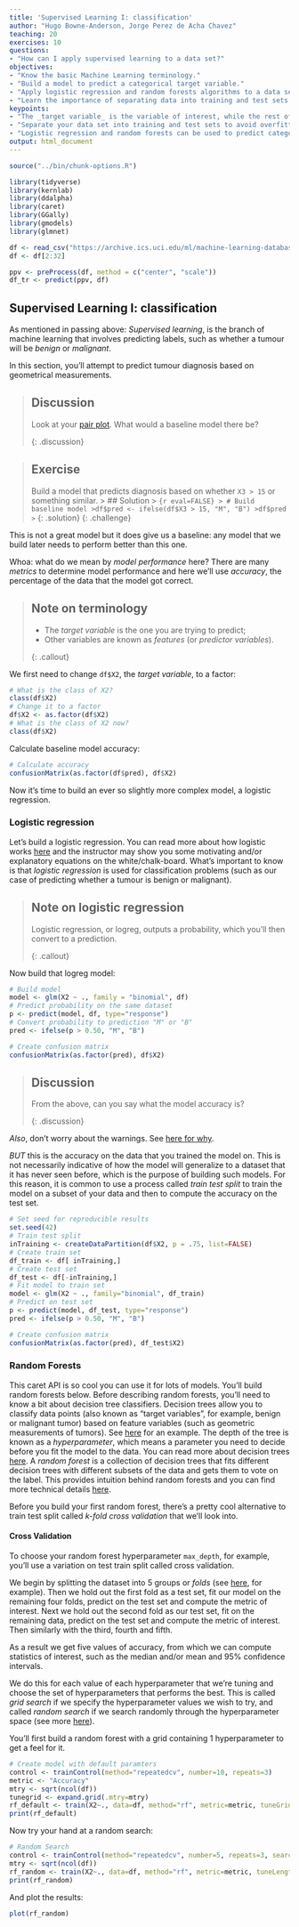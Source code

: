 ```yaml
---
title: 'Supervised Learning I: classification'
author: "Hugo Bowne-Anderson, Jorge Perez de Acha Chavez"
teaching: 20
exercises: 10
questions: 
- "How can I apply supervised learning to a data set?"
objectives: 
- "Know the basic Machine Learning terminology."
- "Build a model to predict a categorical target variable."
- "Apply logistic regression and random forests algorithms to a data set and compare them."
- "Learn the importance of separating data into training and test sets."
keypoints: 
- "The _target variable_ is the variable of interest, while the rest of the variables are known as _features_ or _predictor variables_."
- "Separate your data set into training and test sets to avoid overfitting."
- "Logistic regression and random forests can be used to predict categorical variables."
output: html_document
---
```


```r
source("../bin/chunk-options.R")
```

```r
library(tidyverse)
library(kernlab)
library(ddalpha)
library(caret)
library(GGally)
library(gmodels)
library(glmnet)

df <- read_csv("https://archive.ics.uci.edu/ml/machine-learning-databases/breast-cancer-wisconsin/wdbc.data",col_names = FALSE)
df <- df[2:32]

ppv <- preProcess(df, method = c("center", "scale"))
df_tr <- predict(ppv, df)


```

## Supervised Learning I: classification


As mentioned in passing above: *Supervised learning*, is the branch of machine learning that involves predicting labels, such as whether a tumour will be *benign* or *malignant*.

In this section, you'll attempt to predict tumour diagnosis based on geometrical measurements.

> ## Discussion
>
> Look at your [pair plot]({{ page.root }}{% link _episodes/01-Loading_Exploring.md %}). What would a baseline model there be?
>
{: .discussion}

> ## Exercise
>
> Build a model that predicts diagnosis based on whether `X3 > 15` or something similar.
>> ## Solution
>> ```{r eval=FALSE}
>> # Build baseline model
>>df$pred <- ifelse(df$X3 > 15, "M", "B")
>>df$pred
>>```
>{: .solution}
{: .challenge}

This is not a great model but it does give us a baseline: any model that we build later needs to perform better than this one.

Whoa: what do we mean by _model performance_ here? There are many _metrics_ to determine model performance and here we'll use _accuracy_, the percentage of the data that the model got correct.

> ## Note on terminology
>
> - The _target variable_ is the one you are trying to predict;
> - Other variables are known as _features_ (or _predictor variables_).
>
{: .callout}


We first need to change `df$X2`, the _target variable_, to a factor:

```r
# What is the class of X2?
class(df$X2)
# Change it to a factor
df$X2 <- as.factor(df$X2)
# What is the class of X2 now?
class(df$X2)
```

Calculate baseline model accuracy:

```r
# Calculate accuracy
confusionMatrix(as.factor(df$pred), df$X2)
```

Now it's time to build an ever so slightly more complex model, a logistic regression.

### Logistic regression

Let's build a logistic regression. You can read more about how logistic works [here](https://www.datacamp.com/community/tutorials/data-science-techniques-dataframed#logistic) and the instructor may show you some motivating and/or explanatory equations on the white/chalk-board. What's important to know is that _logistic regression_ is used for classification problems (such as our case of predicting whether a tumour is benign or malignant).

> ## Note on logistic regression
>
> Logistic regression, or logreg, outputs a probability, which you'll then convert to a prediction.
>
{: .callout}


Now build that logreg model:

```r
# Build model
model <- glm(X2 ~ ., family = "binomial", df)
# Predict probability on the same dataset
p <- predict(model, df, type="response")
# Convert probability to prediction "M" or "B"
pred <- ifelse(p > 0.50, "M", "B")

# Create confusion matrix
confusionMatrix(as.factor(pred), df$X2)
```

> ## Discussion
>
> From the above, can you say what the model accuracy is? 
>
{: .discussion}

_Also_, don't worry about the warnings. See [here for why](https://stackoverflow.com/questions/8596160/why-am-i-getting-algorithm-did-not-converge-and-fitted-prob-numerically-0-or).


_BUT_ this is the accuracy on the data that you trained the model on. This is not necessarily indicative of how the model will generalize to a dataset that it has never seen before, which is the purpose of building such models. For this reason, it is common to use a process called _train test split_ to train the model on a subset of your data and then to compute the accuracy on the test set.
<!-- mention overfitting? --> 

```r
# Set seed for reproducible results
set.seed(42)
# Train test split
inTraining <- createDataPartition(df$X2, p = .75, list=FALSE)
# Create train set
df_train <- df[ inTraining,]
# Create test set
df_test <- df[-inTraining,]
# Fit model to train set
model <- glm(X2 ~ ., family="binomial", df_train)
# Predict on test set
p <- predict(model, df_test, type="response")
pred <- ifelse(p > 0.50, "M", "B")

# Create confusion matrix
confusionMatrix(as.factor(pred), df_test$X2)
```


### Random Forests

This caret API is so cool you can use it for lots of models. You'll build random forests below. Before describing random forests, you'll need to know a bit about decision tree classifiers. Decision trees allow you to classify data points (also known as "target variables", for example, benign or malignant tumor) based on feature variables (such as geometric measurements of tumors). See [here](http://res.cloudinary.com/dyd911kmh/image/upload/f_auto,q_auto:best/v1519834394/bc_fdf2rr.png) for an example. The depth of the tree is known as a _hyperparameter_, which means a parameter you need to decide before you fit the model to the data. You can read more about decision trees [here](https://www.datacamp.com/community/tutorials/kaggle-tutorial-machine-learning). A _random forest_ is a collection of decision trees that fits different decision trees with different subsets of the data and gets them to vote on the label. This provides intuition behind random forests and you can find more technical details [here](https://en.wikipedia.org/wiki/Random_forest). 
<!-- Definition of random forest is a bit confusing to me.  --> 

Before you build your first random forest, there's a pretty cool alternative to train test split called _k-fold cross validation_ that we'll look into.


#### Cross Validation

To choose your random forest hyperparameter `max_depth`, for example, you'll use a variation on test train split called cross validation.

We begin by splitting the dataset into 5 groups or _folds_ (see [here](http://res.cloudinary.com/dyd911kmh/image/upload/f_auto,q_auto:best/v1514303215/cv_raxrt7.png), for example). Then we hold out the first fold as a test set, fit our model on the remaining four folds, predict on the test set and compute the metric of interest. Next we hold out the second fold as our test set, fit on the remaining data, predict on the test set and compute the metric of interest. Then similarly with the third, fourth and fifth.

As a result we get five values of accuracy, from which we can compute statistics of interest, such as the median and/or mean and 95% confidence intervals.

We do this for each value of each hyperparameter that we're tuning and choose the set of hyperparameters that performs the best. This is called _grid search_ if we specify the hyperparameter values we wish to try, and called _random search_ if we search randomly through the hyperparameter space (see more [here](http://topepo.github.io/caret/random-hyperparameter-search.html)).

You'll first build a random forest with a grid containing 1 hyperparameter to get a feel for it.

```r
# Create model with default paramters
control <- trainControl(method="repeatedcv", number=10, repeats=3)
metric <- "Accuracy"
mtry <- sqrt(ncol(df))
tunegrid <- expand.grid(.mtry=mtry)
rf_default <- train(X2~., data=df, method="rf", metric=metric, tuneGrid=tunegrid, trControl=control)
print(rf_default)
```

Now try your hand at a random search:

```r
# Random Search
control <- trainControl(method="repeatedcv", number=5, repeats=3, search="random")
mtry <- sqrt(ncol(df))
rf_random <- train(X2~., data=df, method="rf", metric=metric, tuneLength=15, trControl=control)
print(rf_random)

```

And plot the results:

```r
plot(rf_random)
```
